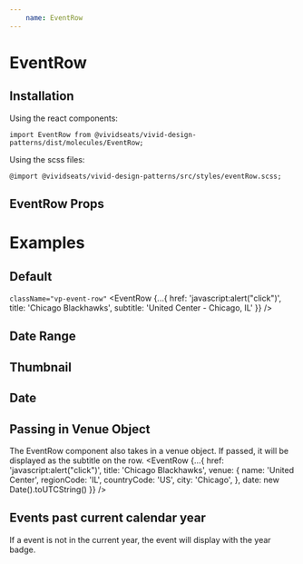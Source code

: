 ```yaml
---
    name: EventRow
---
```




# EventRow
## Installation
Using the react components:

`import EventRow from @vividseats/vivid-design-patterns/dist/molecules/EventRow;`

Using the scss files:

`@import @vividseats/vivid-design-patterns/src/styles/eventRow.scss;`

## EventRow Props
<PropsTable of={EventRow}/>

# Examples

## Default
`className="vp-event-row"`
<Playground>
    <EventRow {...{
        href: 'javascript:alert("click")',
        title: 'Chicago Blackhawks',
        subtitle: 'United Center - Chicago, IL'
    }} />
</Playground>

## Date Range
<Playground>
    <EventRow {...{
        dateRange: 'Aug 21. 2018 - Sept 16, 2018',
        href: 'javascript:alert("click")',
        title: 'Chicago Blackhawks',
        subtitle: 'United Center - Chicago, IL'
    }} />
</Playground>

## Thumbnail
<Playground>
    <EventRow {...{
        href: 'javascript:alert("click")',
        title: 'Chicago Blackhawks',
        subtitle: 'United Center - Chicago, IL',
        thumbnail: {
            src: 'https://a.vsstatic.com/event/concerts/taylor-swift.jpg',
            alt: 'Taylor Swift Tickets'
        }
    }} />
</Playground>

## Date
<Playground>
    <EventRow {...{
        href: 'javascript:alert("click")',
        title: 'Chicago Blackhawks',
        subtitle: 'United Center - Chicago, IL',
        date: new Date().toUTCString()
    }} />
</Playground>

## Passing in Venue Object
The EventRow component also takes in a venue object. If passed, it will be displayed as the subtitle on the row.
<Playground>
    <EventRow {...{
    href: 'javascript:alert("click")',
    title: 'Chicago Blackhawks',
    venue: {
        name: 'United Center',
        regionCode: 'IL',
        countryCode: 'US',
        city: 'Chicago',
    },
    date: new Date().toUTCString()
    }} />
</Playground>


## Events past current calendar year

If a event is not in the current year, the event will display with the year badge.


<Playground>
    <EventRow {...{
        href: 'javascript:alert("click")',
        title: 'Chicago Blackhawks',
        subtitle: 'United Center - Chicago, IL',
        date: new Date().setFullYear(new Date().getFullYear() + 1)
    }} />
</Playground>